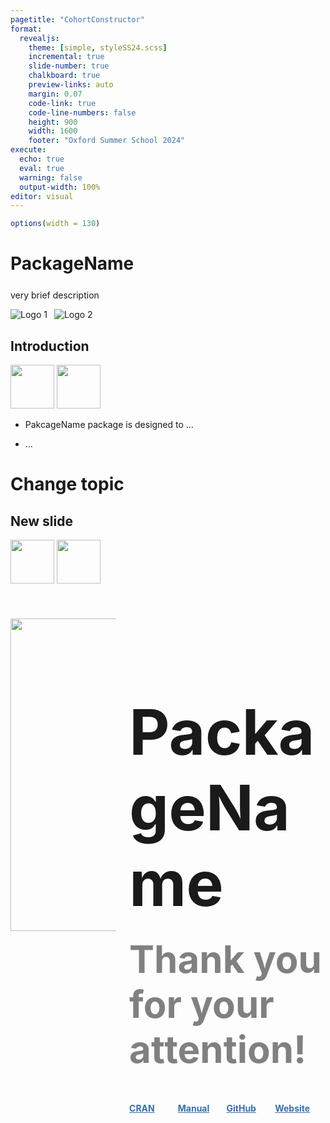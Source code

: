 ```yaml
---
pagetitle: "CohortConstructor"
format:
  revealjs: 
    theme: [simple, styleSS24.scss]
    incremental: true   
    slide-number: true
    chalkboard: true
    preview-links: auto
    margin: 0.07
    code-link: true
    code-line-numbers: false
    height: 900
    width: 1600
    footer: "Oxford Summer School 2024"
execute:
  echo: true
  eval: true
  warning: false
  output-width: 100%
editor: visual
---
```


```r
options(width = 130)
```

# PackageName {.title-slide}

::: {style="margin-top: 25px;"}
:::


very brief description

::: title-slide-logos
<img src="images/hexticker.png" alt="Logo 1" class="logo"/> &ensp;<img src="images/logoHDS.png" alt="Logo 2" class="logo"/>
:::

## Introduction

![](images/hexticker.png){.absolute right="70px" top="0px" height="70"} ![](images/logoHDS.png){.absolute right="0px" top="0px" height="70"}

-   PakcageName package is designed to ...

::: {style="margin-bottom: 10px;"}
:::

-   ...

# Change topic

## New slide

![](images/hexticker.png){.absolute right="70px" top="0px" height="70"} ![](images/logoHDS.png){.absolute right="0px" top="0px" height="70"}

#  {.end-slide}

::: {style="margin-bottom: 25px;"}
:::

::: {style="margin-bottom: 25px;"}
:::

::: columns
::: {.column width="35%"}
![](images/hexticker.png){style="right: 50%; top: 50%; height: 500; fig-align: center"}
:::

::: {.column width="65%"}
::: {style="margin-top: 135px;"}
:::

[**PackageName**]{style="font-size: 100px;"}

::: {style="margin-bottom: 25px;"}
:::

[**Thank you for your attention!**]{style="font-size: 60px; text-align: left; color: grey"}

::: {style="margin-bottom: 25px;"}
:::

::: columns
::: {.column width="22%"}
::: {style="margin-bottom: 25px;"}
:::

[**CRAN**](https://cran.r-project.org/package=CohortConstructor){style="color: #3a6ea5; text-decoration: underline;"}
:::

::: {.column width="22%"}
::: {style="margin-bottom: 25px;"}
:::

[**Manual**](https://cran.r-project.org/web/packages/CohortConstructor/CohortConstructor.pdf){style="color: #3a6ea5; text-decoration: underline; text-align:center"}
:::

::: {.column width="22%"}
::: {style="margin-bottom: 25px;"}
:::

[**GitHub**](https://cran.r-project.org/web/packages/CohortConstructor/CohortConstructor.pdf){style="color: #3a6ea5; text-decoration: underline; text-align:center"}
:::

::: {.column width="22%"}
::: {style="margin-bottom: 25px;"}
:::

[**Website**](https://cran.r-project.org/web/packages/CohortConstructor/CohortConstructor.pdf){style="color: #3a6ea5; text-decoration: underline; text-align:center"}
:::

::: {.column width="1.2%"}
:::
:::
:::
:::
